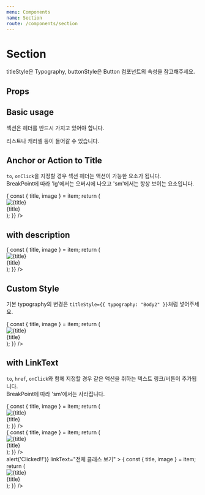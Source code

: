 ```yaml
---
menu: Components
name: Section
route: /components/section
---
```



# Section

titleStyle은 Typography, buttonStyle은 Button 컴포넌트의 속성을 참고해주세요.

## Props

<Props of={Section} />

## Basic usage

섹션은 헤더를 반드시 가지고 있어야 합니다.

<Playground>
  <Section title="가장 완강률이 높은 클래스">
    <PlayGroundBanner>리스트나 캐러셀 등이 들어갈 수 있습니다.</PlayGroundBanner>
  </Section>
</Playground>

## Anchor or Action to Title

`to`, `onClick`을 지정할 경우 섹션 헤더는 액션이 가능한 요소가 됩니다.  
BreakPoint에 따라 'lg'에서는 오버시에 나오고 'sm'에서는 항상 보이는 요소입니다.

<Playground>
  <Section title="가장 완강률이 높은 클래스" to="/">
    <GridList
      items={[
        {
          id: 1,
          title: '리스트 아이템 1',
          image: imageSrc,
          to: '/',
        },
        {
          id: 2,
          title: '리스트 아이템 2',
          image: imageSrc,
          to: '/',
        },
      ]}
      smColumn={2}
      renderItem={item => {
        const { title, image } = item;
        return (
          <div>
            <div>
              <img style={{ width: '100%' }} src={image} alt={title} />
            </div>
            <Body1>{title}</Body1>
          </div>
        );
      }}
    />
  </Section>
</Playground>

## with description

<Playground>
  <Section
    title="가장 완강률이 높은 클래스"
    description="알림신청 하신 분들에게는 할인 및 이벤트 소식과 제작 과정을 전해드려요."
    buttonTitle="클래스 전체보기"
  >
    <GridList
      items={[
        {
          id: 1,
          title: '리스트 아이템 1',
          image: imageSrc,
        },
        {
          id: 2,
          title: '리스트 아이템 2',
          image: imageSrc,
        },
      ]}
      smColumn={2}
      renderItem={item => {
        const { title, image } = item;
        return (
          <div>
            <div>
              <img style={{ width: '100%' }} src={image} alt={title} />
            </div>
            <Body1>{title}</Body1>
          </div>
        );
      }}
    />
  </Section>
</Playground>

## Custom Style

기본 typography의 변경은 `titleStyle={{ typography: "Body2" }}`처럼 넣어주세요.

<Playground>
  <Section
    title="가장 완강률이 높은 클래스"
    titleStyle={{
      typography: 'Body2',
      color: 'orange',
      sm: 'Caption1',
    }}
  >
    <GridList
      items={[
        {
          id: 1,
          title: '리스트 아이템 1',
          image: imageSrc,
        },
        {
          id: 2,
          title: '리스트 아이템 2',
          image: imageSrc,
        },
      ]}
      smColumn={2}
      renderItem={item => {
        const { title, image } = item;
        return (
          <div>
            <div>
              <img style={{ width: '100%' }} src={image} alt={title} />
            </div>
            <Body1>{title}</Body1>
          </div>
        );
      }}
    />
  </Section>
</Playground>

## with LinkText

`to`, `href`, `onClick`와 함께 지정할 경우 같은 액션을 취하는 텍스트 링크/버튼이 추가됩니다.  
BreakPoint에 따라 'sm'에서는 사라집니다.

<Playground>
  <Section
    title="가장 완강률이 높은 클래스"
    description="알림신청 하신 분들에게는 할인 및 이벤트 소식과 제작 과정을 전해드려요."
    to="/"
    linkText="전체 클래스 보기"
  >
    <GridList
      items={[
        {
          id: 1,
          title: '리스트 아이템 1',
          image: imageSrc,
          to: '/',
        },
        {
          id: 2,
          title: '리스트 아이템 2',
          image: imageSrc,
          to: '/',
        },
      ]}
      smColumn={2}
      renderItem={item => {
        const { title, image } = item;
        return (
          <div>
            <div>
              <img style={{ width: '100%' }} src={image} alt={title} />
            </div>
            <Body1>{title}</Body1>
          </div>
        );
      }}
    />
  </Section>
</Playground>

<Playground>
  <Section
    title="가장 완강률이 높은 클래스"
    description="알림신청 하신 분들에게는 할인 및 이벤트 소식과 제작 과정을 전해드려요."
    to="https://ui.class101.dev"
    external
    linkText="전체 클래스 보기"
  >
    <GridList
      items={[
        {
          id: 1,
          title: '리스트 아이템 1',
          image: imageSrc,
          to: '/',
        },
        {
          id: 2,
          title: '리스트 아이템 2',
          image: imageSrc,
          to: '/',
        },
      ]}
      smColumn={2}
      renderItem={item => {
        const { title, image } = item;
        return (
          <div>
            <div>
              <img style={{ width: '100%' }} src={image} alt={title} />
            </div>
            <Body1>{title}</Body1>
          </div>
        );
      }}
    />
  </Section>
</Playground>

<Playground>
  <Section
    title="가장 완강률이 높은 클래스"
    description="알림신청 하신 분들에게는 할인 및 이벤트 소식과 제작 과정을 전해드려요."
    onClick={() => alert('Clicked!!')}
    linkText="전체 클래스 보기"
  >
    <GridList
      items={[
        {
          id: 1,
          title: '리스트 아이템 1',
          image: imageSrc,
          to: '/',
        },
        {
          id: 2,
          title: '리스트 아이템 2',
          image: imageSrc,
          to: '/',
        },
      ]}
      smColumn={2}
      renderItem={item => {
        const { title, image } = item;
        return (
          <div>
            <div>
              <img style={{ width: '100%' }} src={image} alt={title} />
            </div>
            <Body1>{title}</Body1>
          </div>
        );
      }}
    />
  </Section>
</Playground>
